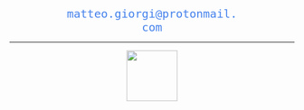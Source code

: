 <div class="boxed"; style="color:#4582EC; text-align:center; font-size:20px; font-family:monospace; margin-top:20px; margin-left:100px; margin-right:100px">
matteo.giorgi@protonmail.com
</div>

---

<p align="center">
  <img height="90" src="assets/super.gif"/>
</p>


